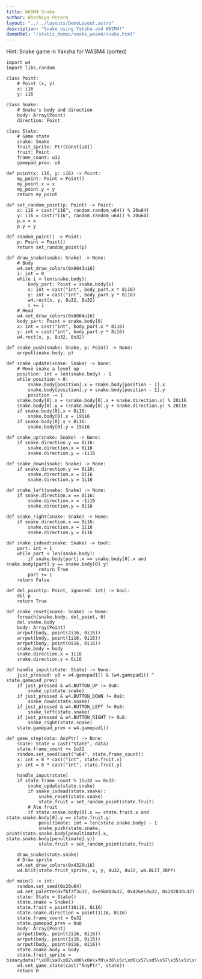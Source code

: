 ```yaml
---
title: WASM4 Snake
author: Bhathiya Perera
layout: "../../layouts/DemoLayout.astro"
description: "Snake using Yaksha and WASM4!"
demoHtml: "/static_demos/snake_wasm4/snake.html"
---
```


Hint: Snake game in Yaksha for WASM4 (ported)

```yaksha
import w4
import libs.random

class Point:
    # Point (x, y)
    x: i16
    y: i16

class Snake:
    # Snake's body and direction
    body: Array[Point]
    direction: Point

class State:
    # Game state
    snake: Snake
    fruit_sprite: Ptr[Const[u8]]
    fruit: Point
    frame_count: u32
    gamepad_prev: u8

def point(x: i16, y: i16) -> Point:
    my_point: Point = Point()
    my_point.x = x
    my_point.y = y
    return my_point

def set_random_point(p: Point) -> Point:
    x: i16 = cast("i16", random.random_u64() % 20u64)
    y: i16 = cast("i16", random.random_u64() % 20u64)
    p.x = x
    p.y = y

def random_point() -> Point:
    p: Point = Point()
    return set_random_point(p)

def draw_snake(snake: Snake) -> None:
    # Body
    w4.set_draw_colors(0x0043u16)
    i: int = 0
    while i < len(snake.body):
        body_part: Point = snake.body[i]
        x: int = cast("int", body_part.x * 8i16)
        y: int = cast("int", body_part.y * 8i16)
        w4.rect(x, y, 8u32, 8u32)
        i += 1
    # Head
    w4.set_draw_colors(0x0004u16)
    body_part: Point = snake.body[0]
    x: int = cast("int", body_part.x * 8i16)
    y: int = cast("int", body_part.y * 8i16)
    w4.rect(x, y, 8u32, 8u32)

def snake_push(snake: Snake, p: Point) -> None:
    arrput(snake.body, p)

def snake_update(snake: Snake) -> None:
    # Move snake a level up
    position: int = len(snake.body) - 1
    while position > 0:
        snake.body[position].x = snake.body[position - 1].x
        snake.body[position].y = snake.body[position - 1].y
        position -= 1
    snake.body[0].x = (snake.body[0].x + snake.direction.x) % 20i16
    snake.body[0].y = (snake.body[0].y + snake.direction.y) % 20i16
    if snake.body[0].x < 0i16:
        snake.body[0].x = 19i16
    if snake.body[0].y < 0i16:
        snake.body[0].y = 19i16

def snake_up(snake: Snake) -> None:
    if snake.direction.y == 0i16:
        snake.direction.x = 0i16
        snake.direction.y = -1i16

def snake_down(snake: Snake) -> None:
    if snake.direction.y == 0i16:
        snake.direction.x = 0i16
        snake.direction.y = 1i16

def snake_left(snake: Snake) -> None:
    if snake.direction.x == 0i16:
        snake.direction.x = -1i16
        snake.direction.y = 0i16

def snake_right(snake: Snake) -> None:
    if snake.direction.x == 0i16:
        snake.direction.x = 1i16
        snake.direction.y = 0i16

def snake_isdead(snake: Snake) -> bool:
    part: int = 1
    while part < len(snake.body):
        if snake.body[part].x == snake.body[0].x and snake.body[part].y == snake.body[0].y:
            return True
        part += 1
    return False

def del_point(p: Point, ignored: int) -> bool:
    del p
    return True

def snake_reset(snake: Snake) -> None:
    foreach(snake.body, del_point, 0)
    del snake.body
    body: Array[Point]
    arrput(body, point(2i16, 0i16))
    arrput(body, point(1i16, 0i16))
    arrput(body, point(0i16, 0i16))
    snake.body = body
    snake.direction.x = 1i16
    snake.direction.y = 0i16

def handle_input(state: State) -> None:
    just_pressed: u8 = w4.gamepad1() & (w4.gamepad1() ^ state.gamepad_prev)
    if just_pressed & w4.BUTTON_UP != 0u8:
        snake_up(state.snake)
    if just_pressed & w4.BUTTON_DOWN != 0u8:
        snake_down(state.snake)
    if just_pressed & w4.BUTTON_LEFT != 0u8:
        snake_left(state.snake)
    if just_pressed & w4.BUTTON_RIGHT != 0u8:
        snake_right(state.snake)
    state.gamepad_prev = w4.gamepad1()

def game_step(data: AnyPtr) -> None:
    state: State = cast("State", data)
    state.frame_count += 1u32
    random.set_seed(cast("u64", state.frame_count))
    x: int = 8 * cast("int", state.fruit.x)
    y: int = 8 * cast("int", state.fruit.y)

    handle_input(state)
    if state.frame_count % 15u32 == 0u32:
        snake_update(state.snake)
        if snake_isdead(state.snake):
            snake_reset(state.snake)
            state.fruit = set_random_point(state.fruit)
        # Ate fruit
        if state.snake.body[0].x == state.fruit.x and state.snake.body[0].y == state.fruit.y:
            penultimate: int = len(state.snake.body) - 1
            snake_push(state.snake, point(state.snake.body[penultimate].x, state.snake.body[penultimate].y))
            state.fruit = set_random_point(state.fruit)

    draw_snake(state.snake)
    # Draw sprite
    w4.set_draw_colors(0x4320u16)
    w4.blit(state.fruit_sprite, x, y, 8u32, 8u32, w4.BLIT_2BPP)

def main() -> int:
    random.set_seed(0x20u64)
    w4.set_palette(0xfbf7f3u32, 0xe5b083u32, 0x426e5du32, 0x20283du32)
    state: State = State()
    state.snake = Snake()
    state.fruit = point(10i16, 8i16)
    state.snake.direction = point(1i16, 0i16)
    state.frame_count = 0u32
    state.gamepad_prev = 0u8
    body: Array[Point]
    arrput(body, point(2i16, 0i16))
    arrput(body, point(1i16, 0i16))
    arrput(body, point(0i16, 0i16))
    state.snake.body = body
    state.fruit_sprite = binarydata("\x00\xa0\x02\x00\x0e\xf0\x36\x5c\xd6\x57\xd5\x57\x35\x5c\x0f\xf0")
    w4.set_game_state(cast("AnyPtr", state))
    return 0


```
